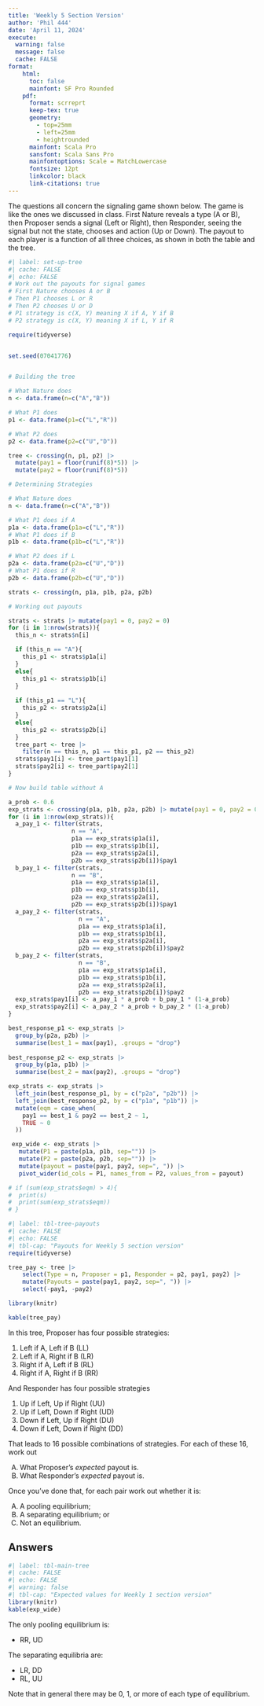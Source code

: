 ```yaml
---
title: 'Weekly 5 Section Version'
author: 'Phil 444'
date: 'April 11, 2024'
execute:
  warning: false
  message: false
  cache: FALSE
format:
    html:
      toc: false
      mainfont: SF Pro Rounded
    pdf: 
      format: scrreprt
      keep-tex: true
      geometry:
        - top=25mm
        - left=25mm
        - heightrounded
      mainfont: Scala Pro
      sansfont: Scala Sans Pro
      mainfontoptions: Scale = MatchLowercase
      fontsize: 12pt
      linkcolor: black
      link-citations: true
---
```


The questions all concern the signaling game shown below. The game is like the ones we discussed in class. First Nature reveals a type (A or B), then Proposer sends a signal (Left or Right), then Responder, seeing the signal but not the state, chooses and action (Up or Down). The payout to each player is a function of all three choices, as shown in both the table and the tree.

```r
#| label: set-up-tree
#| cache: FALSE
#| echo: FALSE
# Work out the payouts for signal games
# First Nature chooses A or B
# Then P1 chooses L or R
# Then P2 chooses U or D
# P1 strategy is c(X, Y) meaning X if A, Y if B
# P2 strategy is c(X, Y) meaning X if L, Y if R

require(tidyverse)


set.seed(07041776)


# Building the tree

# What Nature does
n <- data.frame(n=c("A","B"))

# What P1 does 
p1 <- data.frame(p1=c("L","R"))

# What P2 does 
p2 <- data.frame(p2=c("U","D"))

tree <- crossing(n, p1, p2) |>
  mutate(pay1 = floor(runif(8)*5)) |>
  mutate(pay2 = floor(runif(8)*5))

# Determining Strategies

# What Nature does
n <- data.frame(n=c("A","B"))

# What P1 does if A
p1a <- data.frame(p1a=c("L","R"))
# What P1 does if B
p1b <- data.frame(p1b=c("L","R"))

# What P2 does if L
p2a <- data.frame(p2a=c("U","D"))
# What P1 does if R
p2b <- data.frame(p2b=c("U","D"))

strats <- crossing(n, p1a, p1b, p2a, p2b)

# Working out payouts

strats <- strats |> mutate(pay1 = 0, pay2 = 0)
for (i in 1:nrow(strats)){
  this_n <- strats$n[i]

  if (this_n == "A"){
    this_p1 <- strats$p1a[i]
  }
  else{
    this_p1 <- strats$p1b[i]
  }
  
  if (this_p1 == "L"){
    this_p2 <- strats$p2a[i]
  }
  else{
    this_p2 <- strats$p2b[i]
  }  
  tree_part <- tree |>
    filter(n == this_n, p1 == this_p1, p2 == this_p2)
  strats$pay1[i] <- tree_part$pay1[1]
  strats$pay2[i] <- tree_part$pay2[1]
}

# Now build table without A

a_prob <- 0.6
exp_strats <- crossing(p1a, p1b, p2a, p2b) |> mutate(pay1 = 0, pay2 = 0, e1 = 0, e2 = 0)
for (i in 1:nrow(exp_strats)){
  a_pay_1 <- filter(strats, 
                  n == "A",
                  p1a == exp_strats$p1a[i],
                  p1b == exp_strats$p1b[i],
                  p2a == exp_strats$p2a[i],
                  p2b == exp_strats$p2b[i])$pay1
  b_pay_1 <- filter(strats, 
                  n == "B",
                  p1a == exp_strats$p1a[i],
                  p1b == exp_strats$p1b[i],
                  p2a == exp_strats$p2a[i],
                  p2b == exp_strats$p2b[i])$pay1
  a_pay_2 <- filter(strats, 
                    n == "A",
                    p1a == exp_strats$p1a[i],
                    p1b == exp_strats$p1b[i],
                    p2a == exp_strats$p2a[i],
                    p2b == exp_strats$p2b[i])$pay2
  b_pay_2 <- filter(strats, 
                    n == "B",
                    p1a == exp_strats$p1a[i],
                    p1b == exp_strats$p1b[i],
                    p2a == exp_strats$p2a[i],
                    p2b == exp_strats$p2b[i])$pay2
  exp_strats$pay1[i] <- a_pay_1 * a_prob + b_pay_1 * (1-a_prob)
  exp_strats$pay2[i] <- a_pay_2 * a_prob + b_pay_2 * (1-a_prob)
}

best_response_p1 <- exp_strats |>
  group_by(p2a, p2b) |>
  summarise(best_1 = max(pay1), .groups = "drop")
  
best_response_p2 <- exp_strats |>
  group_by(p1a, p1b) |>
  summarise(best_2 = max(pay2), .groups = "drop")

exp_strats <- exp_strats |>
  left_join(best_response_p1, by = c("p2a", "p2b")) |>
  left_join(best_response_p2, by = c("p1a", "p1b")) |>
  mutate(eqm = case_when(
    pay1 == best_1 & pay2 == best_2 ~ 1,
    TRUE ~ 0
  ))

 exp_wide <- exp_strats |>
   mutate(P1 = paste(p1a, p1b, sep="")) |>
   mutate(P2 = paste(p2a, p2b, sep="")) |>
   mutate(payout = paste(pay1, pay2, sep=", ")) |>
   pivot_wider(id_cols = P1, names_from = P2, values_from = payout)

# if (sum(exp_strats$eqm) > 4){
#  print(s)
#  print(sum(exp_strats$eqm))
# }
```

```r
#| label: tbl-tree-payouts
#| cache: FALSE
#| echo: FALSE
#| tbl-cap: "Payouts for Weekly 5 section version"
require(tidyverse)

tree_pay <- tree |>
    select(Type = n, Proposer = p1, Responder = p2, pay1, pay2) |>
    mutate(Payouts = paste(pay1, pay2, sep=", ")) |>
    select(-pay1, -pay2)

library(knitr)

kable(tree_pay)
```

<!--

```r
#| label: fig-tree
#| fig.cap: "Tree for Weekly 5 section version"
#| fig.ext: 'png'
#| cache: FALSE
#| echo: FALSE
#| fig.width: 4

\usetikzlibrary{calc}

\begin{tikzpicture}[scale=1.4,font=\footnotesize]
\tikzset{
% Two node styles for game trees: solid and hollow
solid node/.style={circle,draw,inner sep=1.5,fill=black},
hollow node/.style={circle,draw,inner sep=1.5},
square node/.style={rectangle,draw, inner sep = 1, fill = black}
}

% Specify spacing for each level of the tree
\tikzstyle{level 1}=[level distance=12mm,sibling distance=25mm]
\tikzstyle{level 2}=[level distance=15mm,sibling distance=15mm]
\tikzstyle{level 3}=[level distance=18mm,sibling distance=11mm]

% The Tree
\node(0)[hollow node,label=right:{Nature}]{}
child[grow=up]{node[solid node,label=above:{Proposer}] {}
child[grow=left]{node(1)[solid node]{}
child{node[square node,label=left:{2,1}]{} edge from parent node [above]{U}}
child{node[square node,label=left:{3,0}]{} edge from parent node [below]{D}}
edge from parent node [below]{L}
}
child[grow=right]{node(3)[solid node]{}
child{node[square node,label=right:{4,1}]{} edge from parent node [below]{D}}
child{node[square node,label=right:{1,1}]{} edge from parent node [above]{U}}
edge from parent node [below]{R}
}
edge from parent node [left, align=center]{A \\ 0.6}
}
child[grow=down]{node[solid node,label=below:{Proposer}] {}
child[grow=left]{node(2)[solid node]{}
child{node[square node,label=left:{3,1}]{} edge from parent node [above]{U}}
child{node[square node,label=left:{3,0}]{} edge from parent node [below]{D}}
edge from parent node [above]{L}
}
child[grow=right]{node(4)[solid node]{}
child{node[square node,label=right:{3,2}]{} edge from parent node [below]{D}}
child{node[square node,label=right:{0,4}]{} edge from parent node [above]{U}}
edge from parent node [above]{R}
}
edge from parent node [left,align=center]{B \\ 0.4}
};

% information set
\draw[dashed,rounded corners=10]($(1) + (-.55,.45)$)rectangle($(2) +(.55,-.45)$);
\draw[dashed,rounded corners=10]($(3) + (-.55,.45)$)rectangle($(4) +(.55,-.45)$);
% specify mover at 2nd information set
\node at ($(1)!.5!(2)$) {Responder};
\node at ($(3)!.5!(4)$) {Responder};
\end{tikzpicture}
```
-->
\newpage

In this tree, Proposer has four possible strategies:

1. Left if A, Left if B (LL)
2. Left if A, Right if B (LR)
3. Right if A, Left if B (RL)
4. Right if A, Right if B (RR)

And Responder has four possible strategies

1. Up if Left, Up if Right (UU)
2. Up if Left, Down if Right (UD)
3. Down if Left, Up if Right (DU)
4. Down if Left, Down if Right (DD)

That leads to 16 possible combinations of strategies. For each of these 16, work out

A.  What Proposer's _expected_ payout is.
B.  What Responder's _expected_ payout is.

Once you've done that, for each pair work out whether it is:

A.  A pooling equilibrium;
B.  A separating equilibrium; or
C.  Not an equilibrium.

## Answers

```r
#| label: tbl-main-tree
#| cache: FALSE
#| echo: FALSE
#| warning: false
#| tbl-cap: "Expected values for Weekly 1 section version"
library(knitr)
kable(exp_wide)
```

The only pooling equilibrium is:

- RR, UD

The separating equilibria are:

- LR, DD
- RL, UU

Note that in general there may be 0, 1, or more of each type of equilibrium.